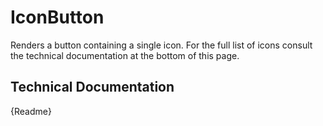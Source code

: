 

<Meta title="Components/Interactive/IconButton" component={CmIconButton} />

# IconButton

Renders a button containing a single icon. For the full list of icons consult the technical documentation at the bottom of this page.

<Canvas>
	<CmIconButton icon="information" />
	<CmIconButton icon="delete" />
	<CmIconButton icon="hide" />
	<CmIconButton icon="search" />
	<CmIconButton icon="sort" />
	<CmIconButton icon="contextMenu" />
</Canvas>

## Technical Documentation

<Description>{Readme}</Description>
